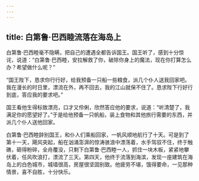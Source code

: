 ```yaml
---
---
---
```

title: 白第鲁·巴西睦流落在海岛上
---




白第鲁·巴西睦毫不隐瞒，把自己的遭遇全都告诉国王。国王听了，感到十分惊诧，说道：“白第鲁·巴西睦，安拉解救了你，破除你身上的魔法，现在你打算怎么办？希望做什么呢？”

“国王陛下，恳求你行行好，给我预备一只船一些粮食，派几个仆人送我回家吧。我在漫长的时日里，漂流在外，再不回去，我的江山就保不住了。恳求陛下行好行到底，答应我的要求吧。”

国王看他生得标致漂亮，口才又伶俐，欣然答应他的要求，说道：“听清楚了，我满足你的愿望好了。”于是给他预备一只帆船，装上食物和其他旅行需要的东西，并派几个仆人送他回家。

白第鲁·巴西睦辞别国王，和仆人们乘船回家，一帆风顺地航行了十天。可是到了第十一天，飓风突起，船在汹涌澎湃的惊涛骇浪中漂荡着，水手驾驭不住，终于触礁，砸得粉碎，全舟覆没，只剩下白第鲁·巴西睦一人，抓住一块木板，紧紧地攀伏着，任风吹浪打，漂流了三天。第四天，他终于流落到海滨，发现一座建筑在海岛上的白色城市，城墙很高，房屋很坚固别致。他疲劳不堪，饿得要命，一见那种情景，喜不自胜，十分快乐。